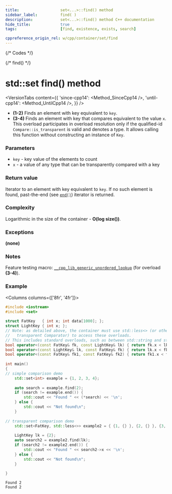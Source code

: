 ```yaml
---
title:					set<...>::find() method
sidebar_label:			find( )
description:			set<...>::find() method C++ documentation
hide_title:				true
tags:					[find, existence, exists, search]

cppreference_origin_rel: w/cpp/container/set/find
---
```



{/* Codes */}

{/* find() */}

# std::set find() method

<VersionTabs content={{
    'since-cpp14': <Method_SinceCpp14 />,
    'until-cpp14': <Method_UntilCpp14 />,
    }} />

 - **(1-2)** Finds an element with key equivalent to `key`.
 - **(3-4)** Finds an element with key that compares equivalent to the value `x`. 
    This overload participates in overload resolution only if the qualified-id `Compare::is_transparent` is valid and denotes a type.
    It allows calling this function without constructing an instance of `Key`.

### Parameters

 - `key` - key value of the elements to count
 - `x` - a value of any type that can be transparently compared with a key

### Return value

Iterator to an element with key equivalent to `key`. If no such element is found, past-the-end (see [`end()`](/docs/std/containers/set/end)) iterator is returned.

### Complexity

Logarithmic in the size of the container - **O(log size())**.

### Exceptions

**(none)**

### Notes

Feature testing macro: [`__cpp_lib_generic_unordered_lookup`](#) (for overload **(3-4)**).

### Example

<Columns columns={['8fr', '4fr']}>
<div>

```cpp title='Main.cpp' showLineNumbers
#include <iostream>
#include <set>
 
struct FatKey   { int x; int data[1000]; };
struct LightKey { int x; };
// Note: as detailed above, the container must use std::less<> (or other 
//   transparent Comparator) to access these overloads.
// This includes standard overloads, such as between std::string and std::string_view.
bool operator<(const FatKey& fk, const LightKey& lk) { return fk.x < lk.x; }
bool operator<(const LightKey& lk, const FatKey& fk) { return lk.x < fk.x; }
bool operator<(const FatKey& fk1, const FatKey& fk2) { return fk1.x < fk2.x; }
 
int main()
{  
// simple comparison demo
    std::set<int> example = {1, 2, 3, 4};
 
    auto search = example.find(2);
    if (search != example.end()) {
        std::cout << "Found " << (*search) << '\n';
    } else {
        std::cout << "Not found\n";
    }
 
// transparent comparison demo
    std::set<FatKey, std::less<>> example2 = { {1, {} }, {2, {} }, {3, {} }, {4, {} } };
 
    LightKey lk = {2};
    auto search2 = example2.find(lk);
    if (search2 != example2.end()) {
        std::cout << "Found " << search2->x << '\n';
    } else {
        std::cout << "Not found\n";
    }
 
}
```

</div>
<div>

```plaintext title="Possible output"
Found 2
Found 2
```

</div>
</Columns>
